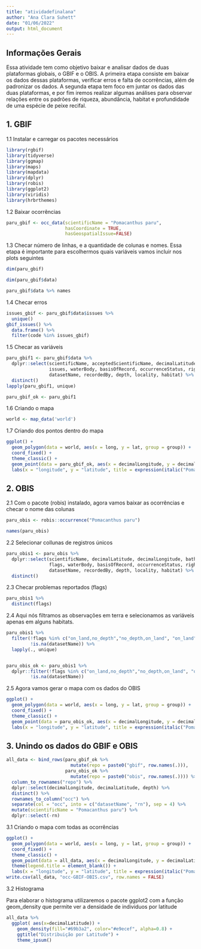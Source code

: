 ```yaml
---
title: "atividadefinalana"
author: "Ana Clara Suhett"
date: "01/06/2022"
output: html_document
---
```


## Informações Gerais 

Essa atividade tem como objetivo baixar e analisar dados de duas plataformas globais, o GBIF e o OBIS. A primeira etapa consiste em baixar os dados dessas plataformas, verificar erros e falta de ocorrências, além de padronizar os dados. 
A segunda etapa tem foco em juntar os dados das duas plataformas, e por fim iremos realizar algumas análises para observar relações entre os padrões de riqueza, abundância, habitat e profundidade de uma espécie de peixe recifal.

## 1. GBIF

1.1 Instalar e carregar os pacotes necessários 

```r
library(rgbif)
library(tidyverse)
library(ggmap)
library(maps)
library(mapdata)
library(dplyr)
library(robis)
library(ggplot2)
library(viridis)
library(hrbrthemes)


```

1.2 Baixar ocorrências 

```r
paru_gbif <- occ_data(scientificName = "Pomacanthus paru", 
                      hasCoordinate = TRUE,
                      hasGeospatialIssue=FALSE)
```

1.3 Checar número de linhas, e a quantidade de colunas e nomes. Essa etapa é importante para escolhermos quais variáveis vamos incluir nos plots seguintes

``` r
dim(paru_gbif)

dim(paru_gbif$data)

paru_gbif$data %>% names
```

1.4 Checar erros

``` r
issues_gbif <- paru_gbif$data$issues %>%
  unique()
gbif_issues() %>%
  data.frame() %>% 
  filter(code %in% issues_gbif) 
```


1.5 Checar as variáveis

``` r
paru_gbif1 <- paru_gbif$data %>%
  dplyr::select(scientificName, acceptedScientificName, decimalLatitude, decimalLongitude,
                issues, waterBody, basisOfRecord, occurrenceStatus, rightsHolder, 
                datasetName, recordedBy, depth, locality, habitat) %>% 
  distinct()
lapply(paru_gbif1, unique)
```

``` r
paru_gbif_ok <- paru_gbif1
```
1.6 Criando o mapa 

``` r

world <- map_data('world')

```

1.7 Criando dos pontos dentro do mapa 

``` r
ggplot() +
  geom_polygon(data = world, aes(x = long, y = lat, group = group)) +
  coord_fixed() +
  theme_classic() +
  geom_point(data = paru_gbif_ok, aes(x = decimalLongitude, y = decimalLatitude), color = "light blue") +
  labs(x = "longitude", y = "latitude", title = expression(italic("Pomacanthus paru")))
```

## 2. OBIS

2.1 Com o pacote (robis) instalado, agora vamos baixar as ocorrências e checar o nome das colunas 

```r
paru_obis <- robis::occurrence("Pomacanthus paru")

names(paru_obis)

```

2.2 Selecionar collunas de registros únicos 

``` r
paru_obis1 <- paru_obis %>% 
  dplyr::select(scientificName, decimalLatitude, decimalLongitude, bathymetry,
                flags, waterBody, basisOfRecord, occurrenceStatus, rightsHolder, 
                datasetName, recordedBy, depth, locality, habitat) %>% 
  distinct()
```

2.3 Checar problemas reportados (flags)


``` r
paru_obis1 %>% 
  distinct(flags)
```


2.4 Aqui nós filtramos as observações em terra e selecionamos as variáveis apenas em alguns habitats. 

``` r

paru_obis1 %>% 
  filter(!flags %in% c("on_land,no_depth","no_depth,on_land", "on_land", "on_land,depth_exceeds_bath", "depth_exceeds_bath,on_land"),
         !is.na(datasetName)) %>% 
  lapply(., unique)


paru_obis_ok <- paru_obis1 %>% 
  dplyr::filter(!flags %in% c("on_land,no_depth","no_depth,on_land", "on_land", "on_land,depth_exceeds_bath", "depth_exceeds_bath,on_land"),
         !is.na(datasetName))
```


2.5 Agora vamos gerar o mapa com os dados do OBIS


``` r
ggplot() +
  geom_polygon(data = world, aes(x = long, y = lat, group = group)) +
  coord_fixed() +
  theme_classic() +
  geom_point(data = paru_obis_ok, aes(x = decimalLongitude, y = decimalLatitude, color = waterBody)) +
  labs(x = "longitude", y = "latitude", title = expression(italic("Pomacanthus paru")))
```


## 3. Unindo os dados do GBIF e OBIS 

``` r
all_data <- bind_rows(paru_gbif_ok %>% 
                        mutate(repo = paste0("gbif", row.names(.))), 
                      paru_obis_ok %>% 
                        mutate(repo = paste0("obis", row.names(.)))) %>%
  column_to_rownames("repo") %>% 
  dplyr::select(decimalLongitude, decimalLatitude, depth) %>% 
  distinct() %>% 
  rownames_to_column("occ") %>% 
  separate(col = "occ", into = c("datasetName", "rn"), sep = 4) %>%
  mutate(scientificName = "Pomacanthus paru") %>% 
  dplyr::select(-rn)
```

3.1 Criando o mapa com todas as ocorrências 

``` r
ggplot() +
  geom_polygon(data = world, aes(x = long, y = lat, group = group)) +
  coord_fixed() +
  theme_classic() +
  geom_point(data = all_data, aes(x = decimalLongitude, y = decimalLatitude, color = datasetName)) +
  theme(legend.title = element_blank()) +
  labs(x = "longitude", y = "latitude", title = expression(italic("Pomacanthus paru")))
write.csv(all_data, "occ-GBIF-OBIS.csv", row.names = FALSE)
```


3.2 Histograma 

Para elaborar o histograma utilizaremos o pacote ggplot2 com a função geom_density que permite ver a densidade de individuos por latitude


``` r

all_data %>%
  ggplot( aes(x=decimalLatitude)) +
    geom_density(fill="#69b3a2", color="#e9ecef", alpha=0.8) +
    ggtitle("Distribuição por Latitude") +
    theme_ipsum()

```


